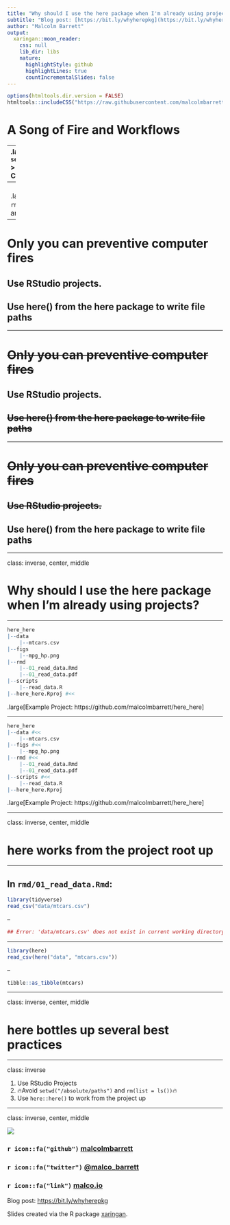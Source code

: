 ```yaml
---
title: "Why should I use the here package when I'm already using projects?"
subtitle: "Blog post: [https://bit.ly/whyherepkg](https://bit.ly/whyherepkg)"
author: "Malcolm Barrett"
output:
  xaringan::moon_reader:
    css: null
    lib_dir: libs
    nature:
      highlightStyle: github
      highlightLines: true
      countIncrementalSlides: false
---
```


```r
options(htmltools.dir.version = FALSE)
htmltools::includeCSS("https://raw.githubusercontent.com/malcolmbarrett/kakashi/master/kakashi.css")
```

# A Song of Fire and Workflows

--
.large[
> If the first line of your R script is
> 
> `setwd("C:\Users\jenny\path\that\only\I\have")`
> 
> I will come into your office and SET YOUR COMPUTER ON FIRE 🔥.
]
--
</br>
.large[
> If the first line of your R script is
> 
> `rm(list = ls())`
> 
> I will come into your office and SET YOUR COMPUTER ON FIRE 🔥.
]

---

# Only you can preventive computer fires

## Use RStudio projects. 
## Use here() from the here package to write file paths

---

# ~~Only you can preventive computer fires~~

## **Use RStudio projects.**
## ~~Use here() from the here package to write file paths~~

---

# ~~Only you can preventive computer fires~~

## ~~Use RStudio projects.~~
## **Use here() from the here package to write file paths**

---

class: inverse, center, middle

# **Why should I use the here package when I'm already using projects?**

---

```r
here_here
|--data
    |--mtcars.csv
|--figs
    |--mpg_hp.png
|--rmd
    |--01_read_data.Rmd
    |--01_read_data.pdf
|--scripts
    |--read_data.R
|--here_here.Rproj #<<
```

.large[Example Project: https://github.com/malcolmbarrett/here_here]

---

```r
here_here
|--data #<<
    |--mtcars.csv
|--figs #<<
    |--mpg_hp.png
|--rmd #<<
    |--01_read_data.Rmd
    |--01_read_data.pdf
|--scripts #<<
    |--read_data.R
|--here_here.Rproj
```

.large[Example Project: https://github.com/malcolmbarrett/here_here]

---

class: inverse, center, middle

# **here works from the project root up**

---

## In `rmd/01_read_data.Rmd`:

```r
library(tidyverse)
read_csv("data/mtcars.csv")
```

--

```r
## Error: 'data/mtcars.csv' does not exist in current working directory
```

---

```r
library(here)
read_csv(here("data", "mtcars.csv"))
```

--

```r
tibble::as_tibble(mtcars)
```

---

class: inverse, center, middle

# **here bottles up several best practices**

---

class: inverse

1. Use RStudio Projects
2. 🔥Avoid `setwd("/absolute/paths")` and `rm(list = ls())`🔥
3. Use `here::here()` to work from the project up

---

class: inverse, center, middle

![](https://media.giphy.com/media/3oz8xIsloV7zOmt81G/giphy.gif)

### `r icon::fa("github")` [malcolmbarrett](https://github.com/malcolmbarrett/)
### `r icon::fa("twitter")` [@malco_barrett](https://twitter.com/malco_barrett)
### `r icon::fa("link")` [malco.io](https://malco.io)

Blog post: [https://bit.ly/whyherepkg](https://bit.ly/whyherepkg)

Slides created via the R package [xaringan](https://github.com/yihui/xaringan).
